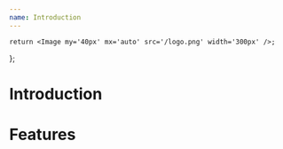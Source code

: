 ```yaml
---
name: Introduction
---
```



<NextSeo
	title='Introduction to Herald'
	description='Generate documentation sites from markdown content with Next.js and MDX'
/>

	return <Image my='40px' mx='auto' src='/logo.png' width='300px' />;
};

<Logo />

# Introduction

# Features
